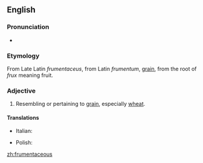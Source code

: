 ==English==

===Pronunciation===
* {{rhymes|eɪʃəs|lang=en}}

===Etymology===
From Late Latin ''frumentaceus'', from Latin ''frumentum'', [[grain]], from the root of ''frux'' meaning fruit.

===Adjective===
{{en-adj}}

# Resembling or pertaining to [[grain]], especially [[wheat]].

====Translations====
{{trans-top|resembling or pertaining to grain, especially wheat}}
* Italian: {{t|it|frumentaceo}}
{{trans-mid}}
* Polish: {{t+|pl|zbożowy|m}}
{{trans-bottom}}

[[zh:frumentaceous]]